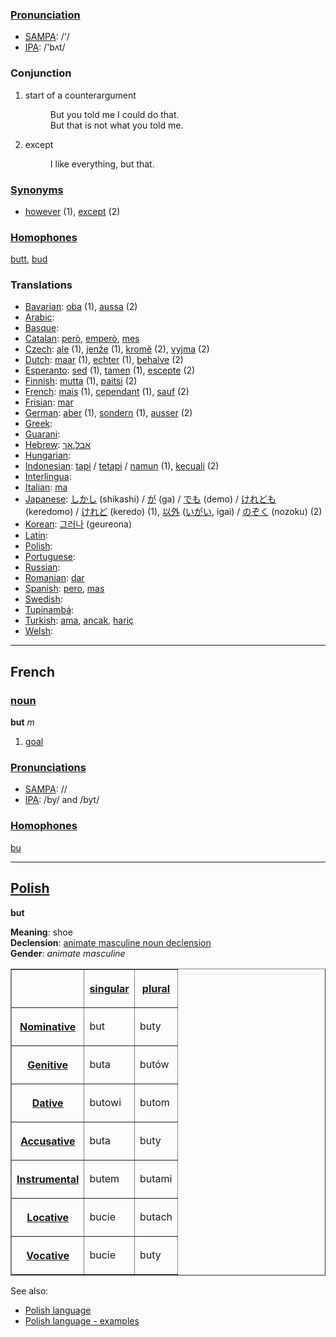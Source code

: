 ===[[Pronunciation]]===
*[[w:SAMPA|SAMPA]]: /'/
*[[w:IPA|IPA]]: /'bʌt/

===Conjunction===

#start of a counterargument
#: But you told me I could do that.
#: But that is not what you told me.
# except
#: I like everything, but that.

===[[Synonym]]s===
*[[however]] (1), [[except]] (2)

===[[Homophone]]s===

[[butt]], [[bud]]

===Translations===
*[[Bavarian]]: [[oba]] (1), [[aussa]] (2)
*[[Arabic]]: [[]]
*[[Basque]]: [[]]
*[[Catalan]]: [[però]], [[emperò]], [[mes]]
*[[Czech]]: [[ale]] (1), [[jenže]] (1), [[kromě]] (2), [[vyjma]] (2)
*[[Dutch]]: [[maar]] (1), [[echter]] (1), [[behalve]] (2)
*[[Esperanto]]: [[sed]] (1), [[tamen]] (1), [[escepte]] (2)
*[[Finnish]]: [[mutta]] (1), [[paitsi]] (2)
*[[French]]: [[mais]] (1), [[cependant]] (1), [[sauf]] (2)
*[[Frisian]]: [[mar]]
*[[German]]: [[aber]] (1), [[sondern]] (1), [[ausser]] (2)
*[[Greek]]: [[]]
*[[Guarani]]: [[]]
*[[Hebrew]]: [[אבל]],[[אך]]
*[[Hungarian]]: [[]]
*[[Indonesian]]: [[tapi]] / [[tetapi]] / [[namun]] (1), [[kecuali]] (2)
*[[Interlingua]]: [[]]
*[[Italian]]: [[ma]]
*[[Japanese]]: [[しかし]] (shikashi) / [[が]] (ga) / [[でも]] (demo) / [[けれども]] (keredomo) / [[けれど]] (keredo) (1), [[以外]] ([[いがい]], igai) / [[のぞく]] (nozoku) (2)
*[[Korean]]: [[그러나]] (geureona)
*[[Latin]]: [[]]
*[[Polish]]: [[]]
*[[Portuguese]]: [[]]
*[[Russian]]: [[]]
*[[Romanian]]: [[dar]]
*[[Spanish]]: [[pero]], [[mas]]
*[[Swedish]]: [[]]
*[[Tupinambá]]: [[]]
*[[Turkish]]: [[ama]], [[ancak]], [[hariç]]
*[[Welsh]]: [[]]

----

==French==

===[[noun]]===
'''but''' ''m''

#[[goal]]

===[[Pronunciation]]s===
*[[w:SAMPA|SAMPA]]: //
*[[w:IPA|IPA]]: /by/ and /byt/


===[[Homophone]]s===

[[bu]]

----

==[[Polish]]==

'''but'''

'''Meaning''': shoe<br>
'''Declension''': [[Polish language - animate masculine noun declension|animate masculine noun declension]]<br>
'''Gender''': ''animate masculine''<br>

<table border=1>
<tr><th><th>[[Polish language - singular number|singular]]<th>[[Polish language - plural number|plural]]</tr>
<tr><th>[[Polish language - nominative|Nominative]]<td>but<td>buty</tr>
<tr><th>[[Polish language - genitive|Genitive]]<td>buta<td>butów</tr>
<tr><th>[[Polish language - dative|Dative]]<td>butowi<td>butom</tr>
<tr><th>[[Polish language - accusative|Accusative]]<td>buta<td>buty</tr>
<tr><th>[[Polish language - instrumental|Instrumental]]<td>butem<td>butami</tr>
<tr><th>[[Polish language - locative|Locative]]<td>bucie<td>butach</tr>
<tr><th>[[Polish language - vocative|Vocative]]<td>bucie<td>buty</tr>
</table>

See also:
* [[Polish language]]
* [[Polish language - examples]]